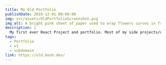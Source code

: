 ```yaml
---
title: My Old Portfolio
publishDate: 2019-12-01 00:00:00
img: src/assets/OldPortfolioScreenshot.png
img_alt: A bright pink sheet of paper used to wrap flowers curves in front of rich blue background
description: |
  My first ever React Project and portfolio. Most of my side projects/university projects from the old days are here
tags:
  - Portfolio
  - v1
  - subdomain
link: https://old.kevh.dev/
---
```



<Title text={"My Old Portfolio (with some of my old projects)"} />

<ImageLink
  imageSrc={"../src/assets/OldPortfolioScreenshot.png"}
  imageAlt="Old Portfolio Screenshot"
  to={"https://old.kevh.dev/"}
/>

<Paragraph
  text={
    "This is my old portfolio. As you can see the current portfolio is quite an upgrade design wise! However I am still proud of this website because it was one of the first React projects I ever made."
  }
/>

<Paragraph
  text={
    "You can view some of the older apps I made during my time in University and side projects. For example:"
  }
/>

<ul class="text-lg font-medium list-disc list-inside">
  <li> A personal blog </li>
  <li>Deadline management system</li>
  <li>Heart Disease Predictor (using data science)</li>
  <li>A social media clone</li>
</ul>
